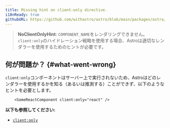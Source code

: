 ```yaml
---
title: Missing hint on client:only directive.
i18nReady: true
githubURL: https://github.com/withastro/astro/blob/main/packages/astro/src/core/errors/errors-data.ts
---
```


> **NoClientOnlyHint**: `COMPONENT_NAME`をレンダリングできません。`client:only`のハイドレーション戦略を使用する場合、Astroは適切なレンダラーを使用するためのヒントが必要です。

## 何が問題か？ \{#what-went-wrong\}

`client:only`コンポーネントはサーバー上で実行されないため、Astroはどのレンダラーを使用するかを知る（あるいは推測する）ことができず、以下のようなヒントを必要とします。

```astro
	<SomeReactComponent client:only="react" />
```

**以下も参照してください:**
- [`client:only`](/ja/reference/directives-reference/#clientonly)


